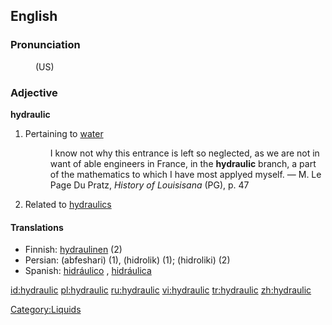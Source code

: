 ==English==

===Pronunciation===
:(US) {{SAMPA|/haI.drQ.lIks/}}

===Adjective===
'''hydraulic'''

# Pertaining to [[water]]
#:I know not why this entrance is left so neglected, as we are not in want of able engineers in France, in the '''hydraulic''' branch, a part of the mathematics to which I have most applyed myself. &mdash; M. Le Page Du Pratz, ''History of Louisisana'' (PG), p. 47
#Related to [[hydraulics]]

====Translations====
*Finnish: [[hydraulinen]] (2)
*Persian: {{FAchar|[[آبفشاری]]}} (abfeshari) (1), {{FAchar|[[هیدرولیک]]}} (hidrolik) (1); {{FAchar|[[هیدرولیکی]]}} (hidroliki) (2)
*Spanish: [[hidráulico]] {{m}}, [[hidráulica]] {{f}}

[[Category:Liquids]]

[[id:hydraulic]]
[[pl:hydraulic]]
[[ru:hydraulic]]
[[vi:hydraulic]]
[[tr:hydraulic]]
[[zh:hydraulic]]